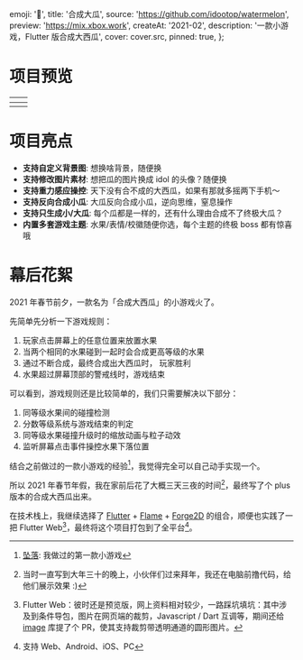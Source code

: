 
  emoji: '🍉',
  title: '合成大瓜',
  source: 'https://github.com/idootop/watermelon',
  preview: 'https://mix.xbox.work',
  createAt: '2021-02',
  description: '一款小游戏，Flutter 版合成大西瓜',
  cover: cover.src,
  pinned: true,
};

# 项目预览





| <TableImage src={play.src} alt='游戏首页'/>  | <TableImage src={win.src} alt='最终得分'/> |
| :------------------------------------------: | ------------------------------------------ |
| <TableImage src={inner.src} alt='多种主题'/> | <TableImage src={img.src} alt='更换贴图'/> |

# 项目亮点

- **支持自定义背景图**: 想换啥背景，随便换
- **支持修改图片素材**: 想把瓜的图片换成 idol 的头像？随便换
- **支持重力感应操控**: 天下没有合不成的大西瓜，如果有那就多摇两下手机～
- **支持反向合成小瓜**: 大瓜反向合成小瓜，逆向思维，窒息操作
- **支持只生成小/大瓜**: 每个瓜都是一样的，还有什么理由合成不了终极大瓜？
- **内置多套游戏主题**: 水果/表情/校徽随便你选，每个主题的终极 boss 都有惊喜哦

# 幕后花絮

2021 年春节前夕，一款名为「合成大西瓜」的小游戏火了。

先简单先分析一下游戏规则：

1. 玩家点击屏幕上的任意位置来放置水果
2. 当两个相同的水果碰到一起时会合成更高等级的水果
3. 通过不断合成，最终合成出大西瓜时， 玩家胜利
4. 水果超过屏幕顶部的警戒线时，游戏结束

可以看到，游戏规则还是比较简单的，我们只需要解决以下部分：

1. 同等级水果间的碰撞检测
2. 分数等级系统与游戏结束的判定
3. 同等级水果碰撞升级时的缩放动画与粒子动效
4. 监听屏幕点击事件操控水果下落位置

结合之前做过的一款小游戏的经验[^1]，我觉得完全可以自己动手实现一个。

所以 2021 年春节年假，我在家前后花了大概三天三夜的时间[^2]，最终写了个 plus 版本的合成大西瓜出来。

在技术栈上，我继续选择了 [Flutter](https://flutter.dev/) + [Flame](https://flame-engine.org/) + [Forge2D](https://github.com/flame-engine/forge2d) 的组合，顺便也实践了一把 Flutter Web[^3]，最终将这个项目打包到了全平台[^4]。

[^1]: [坠落](/projects/game/fall-down): 我做过的第一款小游戏
[^2]: 当时一直写到大年三十的晚上，小伙伴们过来拜年，我还在电脑前撸代码，给他们展示效果 :)
[^3]: Flutter Web：彼时还是预览版，网上资料相对较少，一路踩坑填坑：其中涉及到条件导包，图片在网页端的裁剪，Javascript / Dart 互调等，期间还给 [image](https://pub.dev/packages/image) 库提了个 PR，使其支持裁剪带透明通道的圆形图片。
[^4]: 支持 Web、Android、iOS、PC
